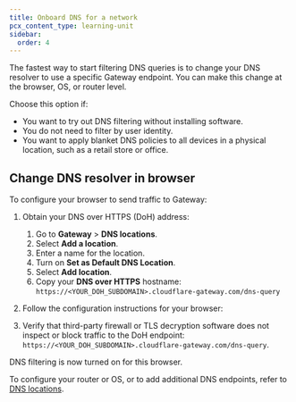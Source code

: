 ```yaml
---
title: Onboard DNS for a network
pcx_content_type: learning-unit
sidebar:
  order: 4
---
```



The fastest way to start filtering DNS queries is to change your DNS resolver to use a specific Gateway endpoint. You can make this change at the browser, OS, or router level.

Choose this option if:

- You want to try out DNS filtering without installing software.
- You do not need to filter by user identity.
- You want to apply blanket DNS policies to all devices in a physical location, such as a retail store or office.

## Change DNS resolver in browser

To configure your browser to send traffic to Gateway:

1. Obtain your DNS over HTTPS (DoH) address:

   1. Go to **Gateway** > **DNS locations**.
   2. Select **Add a location**.
   3. Enter a name for the location.
   4. Turn on **Set as Default DNS Location**.
   5. Select **Add location**.
   6. Copy your **DNS over HTTPS** hostname: `https://<YOUR_DOH_SUBDOMAIN>.cloudflare-gateway.com/dns-query`

2. Follow the configuration instructions for your browser:

   <Render file="gateway/doh-instructions" product="cloudflare-one" />

3. Verify that third-party firewall or TLS decryption software does not inspect or block traffic to the DoH endpoint: `https://<YOUR_DOH_SUBDOMAIN>.cloudflare-gateway.com/dns-query`.

DNS filtering is now turned on for this browser.

To configure your router or OS, or to add additional DNS endpoints, refer to [DNS locations](/cloudflare-one/connections/connect-devices/agentless/dns/locations/).
